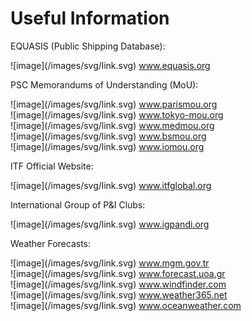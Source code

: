 # Useful Information

<div data-type='wrapper'>
<p style={{marginBottom: '0'}}>EQUASIS (Public Shipping Database):</p>

<div data-type='link' style={{marginBottom: '12px'}}>
![image](/images/svg/link.svg)
<a href='www.equasis.org' target='_blank'>www.equasis.org</a>
</div>

<p style={{marginBottom: '0'}}>PSC Memorandums of Understanding (MoU):</p>

<div data-type='link'>
![image](/images/svg/link.svg)
<a href='www.parismou.org' target='_blank'>www.parismou.org</a>
</div>

<div data-type='link'>
![image](/images/svg/link.svg)
<a href='www.tokyo-mou.org' target='_blank'>www.tokyo-mou.org</a>
</div>

<div data-type='link'>
![image](/images/svg/link.svg)
<a href='www.medmou.org' target='_blank'>www.medmou.org</a>
</div>

<div data-type='link'>
![image](/images/svg/link.svg)
<a href='www.bsmou.org' target='_blank'>www.bsmou.org</a>
</div>

<div data-type='link' style={{marginBottom: '12px'}}>
![image](/images/svg/link.svg)
<a href='www.iomou.org' target='_blank'>www.iomou.org</a>
</div>

<p style={{marginBottom: '0'}}>ITF Official Website:</p>

<div data-type='link' style={{marginBottom: '12px'}}>
![image](/images/svg/link.svg)
<a href='www.itfglobal.org' target='_blank'>www.itfglobal.org</a>
</div>

<p style={{marginBottom: '0'}}>International Group of P&I Clubs:</p>

<div data-type='link' style={{marginBottom: '12px'}}>
![image](/images/svg/link.svg)
<a href='www.igpandi.org' target='_blank'>www.igpandi.org</a>
</div>

<p style={{marginBottom: '0'}}>Weather Forecasts:</p>

<div data-type='link'>
![image](/images/svg/link.svg)
<a href='www.mgm.gov.tr' target='_blank'>www.mgm.gov.tr</a>
</div>

<div data-type='link'>
![image](/images/svg/link.svg)
<a href='www.forecast.uoa.gr' target='_blank'>www.forecast.uoa.gr</a>
</div>

<div data-type='link'>
![image](/images/svg/link.svg)
<a href='www.windfinder.com' target='_blank'>www.windfinder.com</a>
</div>

<div data-type='link'>
![image](/images/svg/link.svg)
<a href='www.weather365.net' target='_blank'>www.weather365.net</a>
</div>

<div data-type='link'>
![image](/images/svg/link.svg)
<a href='www.oceanweather.com' target='_blank'>www.oceanweather.com</a>
</div>

</div>
